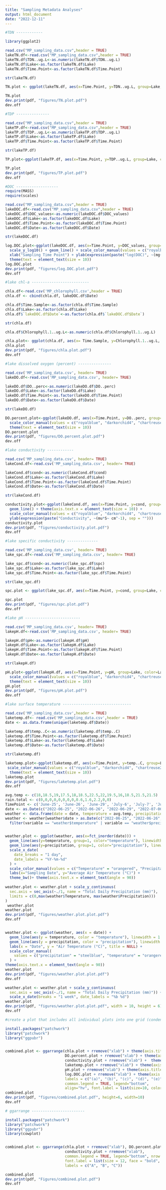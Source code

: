 ```yaml
---
title: "Sampling Metadata Analyses"
output: html_document
date: "2022-12-11"
---
```


```r
#TDN ------------

library(ggplot2)

read.csv("MP_sampling_data.csv",header = TRUE)
lakeTN.df<-read.csv("MP_sampling_data.csv",header = TRUE)
lakeTN.df$TDN..ug.L<-as.numeric(lakeTN.df$TDN..ug.L)
lakeTN.df$Lake<-as.factor(lakeTN.df$Lake)
lakeTN.df$Time.Point<-as.factor(lakeTN.df$Time.Point)

str(lakeTN.df)

TN.plot <- ggplot(lakeTN.df, aes(x=Time.Point, y=TDN..ug.L, group=Lake, color=Lake)) + geom_line() + scale_color_brewer(type = "qual", palette = "Dark2") + xlab("Sampling Time Point") + ylab(expression(paste("TDN", ~(mu*g~L^-1), sep = "")))

TN.plot
dev.print(pdf, "figures/TN.plot.pdf")
dev.off
```
```r
#TDP ---------------

read.csv("MP_sampling_data.csv",header = TRUE)
lakeTP.df<-read.csv("MP_sampling_data.csv",header = TRUE)
lakeTP.df$TDP..ug.L<-as.numeric(lakeTP.df$TDP..ug.L)
lakeTP.df$Lake<-as.factor(lakeTP.df$Lake)
lakeTP.df$Time.Point<-as.factor(lakeTP.df$Time.Point)

str(lakeTP.df)

TP.plot<-ggplot(lakeTP.df, aes(x=Time.Point, y=TDP..ug.L, group=Lake, color=Lake)) + geom_line() + scale_color_brewer(type = "qual", palette = "Dark2") + xlab("Sampling Time Point") + ylab(expression(paste("TDP", ~(mu*g~L^-1), sep = "")))

TP.plot
dev.print(pdf, "figures/TP.plot.pdf")
dev.off
```

```r
#DOC -------------------
require(MASS)
require(scales)

read.csv("MP_sampling_data.csv",header = TRUE)
lakeDOC.df<-read.csv("MP_sampling_data.csv",header = TRUE)
lakeDOC.df$DOC_values<-as.numeric(lakeDOC.df$DOC_values)
lakeDOC.df$Lake<-as.factor(lakeDOC.df$Lake)
lakeDOC.df$Time.Point<-as.factor(lakeDOC.df$Time.Point)
lakeDOC.df$Date<-as.factor(lakeDOC.df$Date)

str(lakeDOC.df)

log.DOC.plot<-ggplot(lakeDOC.df, aes(x=Time.Point, y=DOC_values, group=Lake, color=Lake)) +
  scale_y_log10() + geom_line() + scale_color_manual(values = c("royalblue", "darkorchid4", "chartreuse2", "orange2", "violet", "darkgreen")) +
  xlab("Sampling Time Point") + ylab(expression(paste("log(DOC)", ~(mg~L^-1), sep = ""))) +
  theme(text = element_text(size = 10))
log.DOC.plot
dev.print(pdf, "figures/log.DOC.plot.pdf")
dev.off
```



```r
#lake chl-a --------------------------

chla.df<-read.csv('MP_chlorophyll.csv',header = TRUE)
chla.df <- cbind(chla.df, lakeDOC.df$Date)

chla.df$Time.Sample<-as.factor(chla.df$Time.Sample)
chla.df$Lake<-as.factor(chla.df$Lake)
chla.df$`lakeDOC.df$Date`<-as.factor(chla.df$`lakeDOC.df$Date`)

str(chla.df)

chla.df$Chlorophyll.1..ug.L<-as.numeric(chla.df$Chlorophyll.1..ug.L)

chla.plot<- ggplot(chla.df, aes(x= Time.Sample, y=Chlorophyll.1..ug.L, group=Lake, color=Lake)) + geom_line() + scale_color_manual(values = c("royalblue", "darkorchid4", "chartreuse2", "orange2", "violet", "darkgreen")) + xlab("Sampling Time Point") + theme(axis.text = element_text(size=7)) +  ylab(expression(paste("Chl-a", ~(mu*g~ L^-1), sep = "")))
chla.plot
dev.print(pdf, "figures/chla.plot.pdf")
dev.off

```


```r
#lake dissolved oxygen (percent) ---------------

read.csv('MP_sampling_data.csv', header= TRUE)
lakeDO.df<-read.csv('MP_sampling_data.csv', header= TRUE)

lakeDO.df$DO..perc<-as.numeric(lakeDO.df$DO..perc)
lakeDO.df$Lake<-as.factor(lakeDO.df$Lake)
lakeDO.df$Time.Point<-as.factor(lakeDO.df$Time.Point)
lakeDO.df$Date<-as.factor(lakeDO.df$Date)

str(lakeDO.df)

DO.percent.plot<-ggplot(lakeDO.df, aes(x=Time.Point, y=DO..perc, group=Lake, color=Lake)) + geom_line() + 
  scale_color_manual(values = c("royalblue", "darkorchid4", "chartreuse2", "orange2", "violet", "darkgreen")) + xlab("Sampling Time Point") + ylab("DO (%)") +
  theme(text = element_text(size = 10))
DO.percent.plot
dev.print(pdf, "figures/DO.percent.plot.pdf")
dev.off


```
```r
#lake conductivity ------------

read.csv('MP_sampling_data.csv', header= TRUE)
lakeCond.df<-read.csv('MP_sampling_data.csv', header= TRUE)

lakeCond.df$cond<-as.numeric(lakeCond.df$cond)
lakeCond.df$Lake<-as.factor(lakeCond.df$Lake)
lakeCond.df$Time.Point<-as.factor(lakeCond.df$Time.Point)
lakeCond.df$Date<-as.factor(lakeCond.df$Date)

str(lakeCond.df)

conductivity.plot<-ggplot(lakeCond.df, aes(x=Time.Point, y=cond, group=Lake, color=Lake)) +
  geom_line() + theme(axis.text.x = element_text(size = 10)) +
  scale_color_manual(values = c("royalblue", "darkorchid4", "chartreuse2", "orange2", "violet", "darkgreen")) + xlab("Sampling Time Point") +
  ylab(expression(paste("Conductivity", ~(mu*S~ cm^-1), sep = "")))
conductivity.plot
dev.print(pdf, "figures/conductivity.plot.pdf")
dev.off
```
```r
#lake specific conductivity --------------

read.csv('MP_sampling_data.csv', header= TRUE)
lake_spc.df<-read.csv('MP_sampling_data.csv', header= TRUE)

lake_spc.df$cond<-as.numeric(lake_spc.df$spc)
lake_spc.df$Lake<-as.factor(lake_spc.df$Lake)
lake_spc.df$Time.Point<-as.factor(lake_spc.df$Time.Point)

str(lake_spc.df)

spc.plot <- ggplot(lake_spc.df, aes(x=Time.Point, y=cond, group=Lake, color=Lake)) + geom_line() + scale_color_brewer(type = "qual", palette = "Dark2") + ylab(expression(paste("spc", ~(mu*S~ cm^-1)))) + xlab("Sampling Time Point") + ylab("spc")

spc.plot
dev.print(pdf, "figures/spc.plot.pdf")
dev.off
```

```r
#lake pH -------------------------

read.csv('MP_sampling_data.csv', header= TRUE)
lakepH.df<-read.csv('MP_sampling_data.csv', header= TRUE)

lakepH.df$pH<-as.numeric(lakepH.df$pH)
lakepH.df$Lake<-as.factor(lakepH.df$Lake)
lakepH.df$Time.Point<-as.factor(lakepH.df$Time.Point)
lakepH.df$Date<-as.factor(lakepH.df$Date)

str(lakepH.df)

pH.plot<-ggplot(lakepH.df, aes(x=Time.Point, y=pH, group=Lake, color=Lake)) + geom_line() +
  scale_color_manual(values = c("royalblue", "darkorchid4", "chartreuse2", "orange2", "violet", "darkgreen")) + xlab("Sampling Time Point") +
  theme(text = element_text(size = 10))
pH.plot
dev.print(pdf, "figures/pH.plot.pdf")
dev.off
```




```r
#lake surface temperature -------------------------------

read.csv('MP_sampling_data.csv',header = TRUE)
laketemp.df<- read.csv('MP_sampling_data.csv',header = TRUE)
date <- as.data.frame(unique(laketemp.df$Date))

laketemp.df$temp..C<-as.numeric(laketemp.df$temp..C)
laketemp.df$Time.Point<-as.factor(laketemp.df$Time.Point)
laketemp.df$Lake<-as.factor(laketemp.df$Lake)
laketemp.df$Date<-as.factor(laketemp.df$Date)

str(laketemp.df)

laketemp.plot<-ggplot(laketemp.df, aes(x=Time.Point, y=temp..C, group=Lake, color=Lake)) + geom_line() +
 scale_color_manual(values = c("royalblue", "darkorchid4", "chartreuse2", "orange2", "violet", "darkgreen")) + xlab("Sampling Time Point") + ylab("Temperature(°C)") +
  theme(text = element_text(size = 10)) 
laketemp.plot
dev.print(pdf, "figures/laketemp.plot.pdf")
dev.off
```


```r

avg.temp <- c(18,18.5,19,17.5,18,18.5,22.5,22,19.5,16,18.5,21.5,21.5)
rain.total <- c(0,0,0,0,0,0,0,0,0.6,1.6,2.2,0,0)
TimePoint <- c('June-25', 'June-26', 'June-29', 'July-6', 'July-7', 'July-9', 'July-21', 'July-22', 'Aug-4', 'Aug-5', 'Aug-9', 'Aug-21', 'Aug-23')
date <- as.Date(c("2022-06-25", "2022-06-26", "2022-06-29", "2022-07-06", "2022-07-07", "2022-07-09", "2022-07-21", "2022-07-22", "2022-08-04", "2022-08-05", "2022-08-09", "2022-08-21", "2022-08-23"))
weather <- data.frame(date = date, temperature = avg.temp, precipitation = rain.total)
weather <- weather[weather$date > as.Date(c("2022-06-25", "2022-06-26", "2022-06-29", "2022-07-06", "2022-07-07", "2022-07-09", "2022-07-21", "2022-07-22", "2022-08-04", "2022-08-05", "2022-08-09", "2022-08-21", "2022-08-23")), ] %>%
  filter(variable == "weather$temperature" | variable == "weather$precipitation")


weather.plot <- ggplot(weather, aes(x=fct_inorder(date))) +
  geom_line(aes(y=temperature, group=1, color="temperature"), linewidth=1.5) + 
  geom_line(aes(y=precipitation, group=1, color="precipitation"), linewidth=1.5) +
  scale_x_date(
    date_breaks = "1 day",
    date_labels = "%Y-%m-%d"
  ) +
  scale_color_manual(values = c("Temperature" = "orangered", "Precipitation" = "steelblue")) +
  labs(x="Sampling Date", y="Average Air Temperature (°C)") +
  theme_bw()+ theme(axis.text.x = element_text(angle = 90))
  
weather.plot <- weather.plot + scale_y_continuous(
  sec.axis = sec_axis(~./1, name = "Total Daily Precipitation (mm)"),
  limits = c(0,max(weather$Temperature, max(weather$Precipitation)))
)
 weather.plot 
weather.plot
dev.print(pdf, "figures/weather.plot.plot.pdf")
dev.off


weather.plot <- ggplot(weather, aes(x = date)) +
  geom_line(aes(y = temperature, color = "temperature"), linewidth = 1.2, linetype = "solid") +
  geom_line(aes(y = precipitation, color = "precipitation"), linewidth = 1.2, linetype = "solid") +
  labs(x = "Date", y = "Air Temperature (°C)", title = NULL) + 
  scale_color_manual(
    values = c("precipitation" = "steelblue", "temperature" = "orangered"), breaks = c("temperature", "precipitation")
  ) +
theme(axis.text.x = element_text(angle = 90))
weather.plot
dev.print(pdf, "figures/weather.plot.plot.pdf")
dev.off

weather.plot <- weather.plot + scale_y_continuous(
  sec.axis = sec_axis(~./1, name = "Total Daily Precipitation (mm)")) +
  scale_x_date(breaks = "1 week", date_labels = "%b %d")
weather.plot
dev.print(pdf, "figures/weather.plot.plot.pdf", width = 10, height = 6)
dev.off

```



```r

#create a plot that includes all individual plots into one grid (condense all above plots into one figure)

install.packages("patchwork")
library("patchwork")
library("ggpubr")


combined.plot <- ggarrange(chla.plot + rremove("xlab") + theme(axis.title.y=element_text(size=8)),
                           DO.percent.plot + rremove("xlab") + theme(axis.title.y=element_text(size=8)),
                           conductivity.plot + rremove("xlab") +  theme(axis.title.y=element_text(size=8)),
                           laketemp.plot + rremove("xlab") + theme(axis.title.y=element_text(size=8)),
                           pH.plot + rremove("xlab") + theme(axis.title.y=element_text(size=8)), 
                           log.DOC.plot + rremove("xlab") + theme(axis.title.y=element_text(size=8)),
                           labels = c("(a)", "(b)", "(c)", "(d)", "(e)", "(f)"), nrow = 2, ncol = 3,
                           common.legend = TRUE, legend="bottom",
                           align="hv", font.label = list(size=10, color="black", family=NULL, position = "top"))
combined.plot
dev.print(pdf, "figures/combined.plot.pdf", height=6, width=10)
dev.off


```

```r
# ggarrange ------------------------

install.packages("patchwork")
library("patchwork")
library("ggpubr")
library(cowplot)


combined.plot <- ggarrange(chla.plot + rremove("xlab"), DO.percent.plot + rremove("xlab"), 
                           conductivity.plot + rremove("xlab"),
                           common.legend = TRUE, legend="bottom", nrow = 2, ncol = 2, vjust = 2, 
                           font.label = list(size = 12, face = "bold", color ="black"), 
                           labels = c("A", "B", "C"))

combined.plot
dev.print(pdf, "Figures/combined.plot.pdf")
dev.off
```


